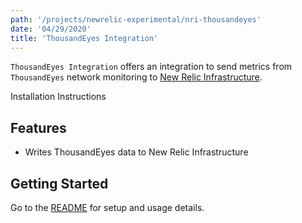 ```yaml
---
path: '/projects/newrelic-experimental/nri-thousandeyes'
date: '04/29/2020'
title: 'ThousandEyes Integration'
---
```


<!-- Imports must occur at the top of the file -->


`ThousandEyes Integration` offers an integration to send metrics from `ThousandEyes` network monitoring to [New Relic Infrastructure](https://docs.newrelic.com/docs/infrastructure).

<Link to="https://github.com/newrelic-experimental/nri-thousandeyes">
  Installation Instructions
</Link>

## Features

- Writes ThousandEyes data to New Relic Infrastructure

## Getting Started

Go to the [README](https://github.com/newrelic-experimental/nri-thousandeyes#readme) for setup and usage details.
